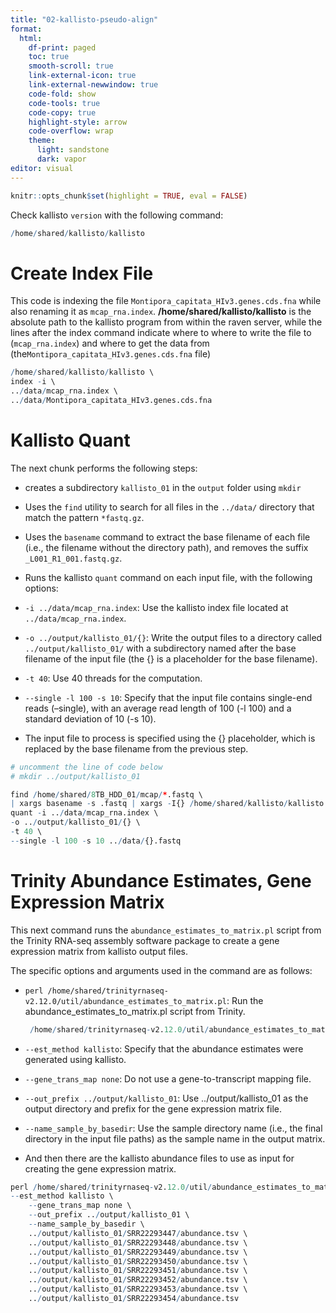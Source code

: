 ```yaml
---
title: "02-kallisto-pseudo-align"
format:
  html:
    df-print: paged
    toc: true
    smooth-scroll: true
    link-external-icon: true
    link-external-newwindow: true
    code-fold: show
    code-tools: true
    code-copy: true
    highlight-style: arrow
    code-overflow: wrap
    theme:
      light: sandstone
      dark: vapor
editor: visual
---
```


```r
knitr::opts_chunk$set(highlight = TRUE, eval = FALSE)
```

Check kallisto `version` with the following command:

```r
/home/shared/kallisto/kallisto
```

# Create Index File

This code is indexing the file `Montipora_capitata_HIv3.genes.cds.fna` while also renaming it as `mcap_rna.index`. **/home/shared/kallisto/kallisto** is the absolute path to the kallisto program from within the raven server, while the lines after the index command indicate where to where to write the file to (`mcap_rna.index`) and where to get the data from (the`Montipora_capitata_HIv3.genes.cds.fna` file)

```r
/home/shared/kallisto/kallisto \
index -i \
../data/mcap_rna.index \
../data/Montipora_capitata_HIv3.genes.cds.fna

```

# Kallisto Quant

The next chunk performs the following steps:

-   creates a subdirectory `kallisto_01` in the `output` folder using `mkdir`

-   Uses the `find` utility to search for all files in the `../data/` directory that match the pattern `*fastq.gz`.

-   Uses the `basename` command to extract the base filename of each file (i.e., the filename without the directory path), and removes the suffix `_L001_R1_001.fastq.gz`.

-   Runs the kallisto `quant` command on each input file, with the following options:

-   `-i ../data/mcap_rna.index`: Use the kallisto index file located at `../data/mcap_rna.index`.

-   `-o ../output/kallisto_01/{}`: Write the output files to a directory called `../output/kallisto_01/` with a subdirectory named after the base filename of the input file (the {} is a placeholder for the base filename).

-   `-t 40`: Use 40 threads for the computation.

-   `--single -l 100 -s 10`: Specify that the input file contains single-end reads (--single), with an average read length of 100 (-l 100) and a standard deviation of 10 (-s 10).

-   The input file to process is specified using the {} placeholder, which is replaced by the base filename from the previous step.

```r
# uncomment the line of code below 
# mkdir ../output/kallisto_01

find /home/shared/8TB_HDD_01/mcap/*.fastq \
| xargs basename -s .fastq | xargs -I{} /home/shared/kallisto/kallisto \
quant -i ../data/mcap_rna.index \
-o ../output/kallisto_01/{} \
-t 40 \
--single -l 100 -s 10 ../data/{}.fastq
```

# Trinity Abundance Estimates, Gene Expression Matrix

This next command runs the `abundance_estimates_to_matrix.pl` script from the Trinity RNA-seq assembly software package to create a gene expression matrix from kallisto output files.

The specific options and arguments used in the command are as follows:

-   `perl /home/shared/trinityrnaseq-v2.12.0/util/abundance_estimates_to_matrix.pl`: Run the abundance_estimates_to_matrix.pl script from Trinity.

    ```r

     /home/shared/trinityrnaseq-v2.12.0/util/abundance_estimates_to_matrix.pl
    ```

-   `--est_method kallisto`: Specify that the abundance estimates were generated using kallisto.

-   `--gene_trans_map none`: Do not use a gene-to-transcript mapping file.

-   `--out_prefix ../output/kallisto_01`: Use ../output/kallisto_01 as the output directory and prefix for the gene expression matrix file.

-   `--name_sample_by_basedir`: Use the sample directory name (i.e., the final directory in the input file paths) as the sample name in the output matrix.

-   And then there are the kallisto abundance files to use as input for creating the gene expression matrix.

```r

perl /home/shared/trinityrnaseq-v2.12.0/util/abundance_estimates_to_matrix.pl \
--est_method kallisto \
    --gene_trans_map none \
    --out_prefix ../output/kallisto_01 \
    --name_sample_by_basedir \
    ../output/kallisto_01/SRR22293447/abundance.tsv \
    ../output/kallisto_01/SRR22293448/abundance.tsv \
    ../output/kallisto_01/SRR22293449/abundance.tsv \
    ../output/kallisto_01/SRR22293450/abundance.tsv \
    ../output/kallisto_01/SRR22293451/abundance.tsv \
    ../output/kallisto_01/SRR22293452/abundance.tsv \
    ../output/kallisto_01/SRR22293453/abundance.tsv \
    ../output/kallisto_01/SRR22293454/abundance.tsv 

```
